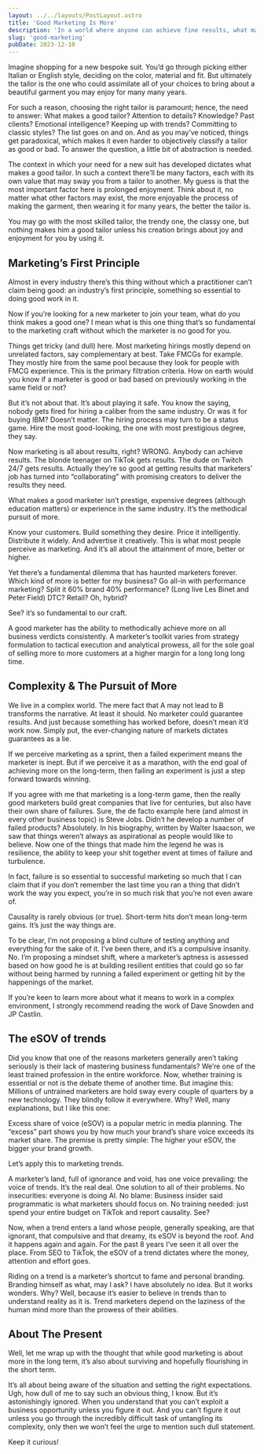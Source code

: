 ```yaml
---
layout: ../../layouts/PostLayout.astro
title: 'Good Marketing Is More'
description: 'In a world where anyone can achieve fine results, what makes a good marketer?'
slug: 'good-marketing'
pubDate: 2023-12-10
---
```


Imagine shopping for a new bespoke suit. You’d go through picking either Italian or English style, deciding on the color, material and fit. But ultimately the tailor is the one who could assimilate all of your choices to bring about a beautiful garment you may enjoy for many many years.

For such a reason, choosing the right tailor is paramount; hence, the need to answer: What makes a good tailor? Attention to details? Knowledge? Past clients? Emotional intelligence? Keeping up with trends? Committing to classic styles? The list goes on and on. And as you may’ve noticed, things get paradoxical, which makes it even harder to objectively classify a tailor as good or bad. To answer the question, a little bit of abstraction is needed.

The context in which your need for a new suit has developed dictates what makes a good tailor. In such a context there’ll be many factors, each with its own value that may sway you from a tailor to another. My guess is that the most important factor here is prolonged enjoyment. Think about it, no matter what other factors may exist, the more enjoyable the process of making the garment, then wearing it for many years, the better the tailor is.

You may go with the most skilled tailor, the trendy one, the classy one, but nothing makes him a good tailor unless his creation brings about joy and enjoyment for you by using it.

## Marketing’s First Principle

Almost in every industry there’s this thing without which a practitioner can’t claim being good: an industry’s first principle, something so essential to doing good work in it.

Now if you’re looking for a new marketer to join your team, what do you think makes a good one? I mean what is this one thing that’s so fundamental to the marketing craft without which the marketer is no good for you.

Things get tricky (and dull) here. Most marketing hirings mostly depend on unrelated factors, say complementary at best. Take FMCGs for example. They mostly hire from the same pool because they look for people with FMCG experience. This is the primary filtration criteria. How on earth would you know if a marketer is good or bad based on previously working in the same field or not?

But it’s not about that. It’s about playing it safe. You know the saying, nobody gets fired for hiring a caliber from the same industry. Or was it for buying IBM? Doesn’t matter. The hiring process may turn to be a status game. Hire the most good-looking, the one with most prestigious degree, they say.

Now marketing is all about results, right? WRONG. Anybody can achieve results. The blonde teenager on TikTok gets results. The dude on Twitch 24/7 gets results. Actually they’re so good at getting results that marketers’ job has turned into “collaborating” with promising creators to deliver the results they need.

What makes a good marketer isn’t prestige, expensive degrees (although education matters) or experience in the same industry. It’s the methodical pursuit of more.

Know your customers. Build something they desire. Price it intelligently. Distribute it widely. And advertise it creatively. This is what most people perceive as marketing. And it’s all about the attainment of more, better or higher.

Yet there’s a fundamental dilemma that has haunted marketers forever. Which kind of more is better for my business? Go all-in with performance marketing? Split it 60% brand 40% performance? (Long live Les Binet and Peter Field) DTC? Retail? Oh, hybrid?

See? it’s so fundamental to our craft.

A good marketer has the ability to methodically achieve more on all business verdicts consistently. A marketer’s toolkit varies from strategy formulation to tactical execution and analytical prowess, all for the sole goal of selling more to more customers at a higher margin for a long long long time.

## Complexity & The Pursuit of More

We live in a complex world. The mere fact that A may not lead to B transforms the narrative. At least it should. No marketer could guarantee results. And just because something has worked before, doesn’t mean it’d work now. Simply put, the ever-changing nature of markets dictates guarantees as a lie.

If we perceive marketing as a sprint, then a failed experiment means the marketer is inept. But if we perceive it as a marathon, with the end goal of achieving more on the long-term, then failing an experiment is just a step forward towards winning.

If you agree with me that marketing is a long-term game, then the really good marketers build great companies that live for centuries, but also have their own share of failures. Sure, the de facto example here (and almost in every other business topic) is Steve Jobs. Didn’t he develop a number of failed products? Absolutely. In his biography, written by Walter Isaacson, we saw that things weren’t always as aspirational as people would like to believe. Now one of the things that made him the legend he was is resilience, the ability to keep your shit together event at times of failure and turbulence.

In fact, failure is so essential to successful marketing so much that I can claim that if you don’t remember the last time you ran a thing that didn’t work the way you expect, you’re in so much risk that you’re not even aware of.

Causality is rarely obvious (or true). Short-term hits don’t mean long-term gains. It’s just the way things are.

To be clear, I’m not proposing a blind culture of testing anything and everything for the sake of it. I’ve been there, and it’s a compulsive insanity. No. I’m proposing a mindset shift, where a marketer’s aptness is assessed based on how good he is at building resilient entities that could go so far without being harmed by running a failed experiment or getting hit by the happenings of the market.

If you’re keen to learn more about what it means to work in a complex environment, I strongly recommend reading the work of Dave Snowden and JP Castlin.

## The eSOV of trends

Did you know that one of the reasons marketers generally aren’t taking seriously is their lack of mastering business fundamentals? We’re one of the least trained profession in the entire workforce. Now, whether training is essential or not is the debate theme of another time. But imagine this: Millions of untrained marketers are hold sway every couple of quarters by a new technology. They blindly follow it everywhere. Why? Well, many explanations, but I like this one:

Excess share of voice (eSOV) is a popular metric in media planning. The “excess” part shows you by how much your brand’s share voice exceeds its market share. The premise is pretty simple: The higher your eSOV, the bigger your brand growth.

Let’s apply this to marketing trends.

A marketer’s land, full of ignorance and void, has one voice prevailing: the voice of trends. It’s the real deal. One solution to all of their problems. No insecurities: everyone is doing AI. No blame: Business insider said programmatic is what marketers should focus on. No training needed: just spend your entire budget on TikTok and report causality. See?

Now, when a trend enters a land whose people, generally speaking, are that ignorant, that compulsive and that dreamy, its eSOV is beyond the roof. And it happens again and again. For the past 8 years I’ve seen it all over the place. From SEO to TikTok, the eSOV of a trend dictates where the money, attention and effort goes.

Riding on a trend is a marketer’s shortcut to fame and personal branding. Branding himself as what, may I ask? I have absolutely no idea. But it works wonders. Why? Well, because it’s easier to believe in trends than to understand reality as it is. Trend marketers depend on the laziness of the human mind more than the prowess of their abilities.

## About The Present

Well, let me wrap up with the thought that while good marketing is about more in the long term, it’s also about surviving and hopefully flourishing in the short term.

It’s all about being aware of the situation and setting the right expectations. Ugh, how dull of me to say such an obvious thing, I know. But it’s astonishingly ignored. When you understand that you can’t exploit a business opportunity unless you figure it out. And you can’t figure it out unless you go through the incredibly difficult task of untangling its complexity, only then we won’t feel the urge to mention such dull statement.

Keep it curious!
